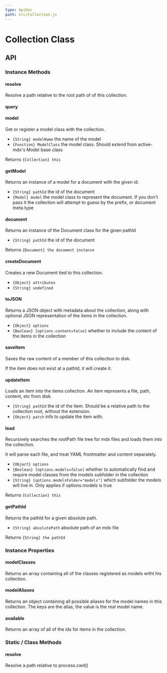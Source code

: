 ```yaml
---
type: ApiDoc
path: src/Collection.js
---
```

# Collection Class

## API

### Instance Methods


#### resolve

Resolve a path relative to the root path of of this collection.

#### query

#### model

Get or register a model class with the collection.
- `{String} modelName` the name of the model
- `{Function} ModelClass` the model class. Should extend from active-mdx's Model base class

Returns `{Collection} this`

#### getModel

Returns an instance of a model for a document with the given id.
- `{String} pathId` the id of the document
- `{Model} model` the model class to represent the document.  If you don't pass it the collection will attempt to guess by the prefix, or document meta.type

#### document

Returns an instance of the Document class for the given pathId
- `{String} pathId` the id of the document

Returns `{Document} the document instance`

#### createDocument

Creates a new Document tied to this collection.
- `{Object} attributes` 
- `{String} undefined`

#### toJSON

Returns a JSON object with metadata about the collection, along with optional
JSON representation of the items in the collection.
- `{Object} options` 
- `{Boolean} [options.content=false]` whether to include the content of the items in the collection

#### saveItem

Saves the raw content of a member of this collection to disk.

If the item does not exist at a pathId, it will create it.

#### updateItem

Loads an item into the items collection.  An item represents a file, path, content, etc
from disk.
- `{String} pathId` the id of the item.  Should be a relative path to the collection root, without the extension.
- `{Object} patch` info to update the item with.

#### load

Recursively searches the rootPath file tree for mdx files and loads them into the collection.

It will parse each file, and treat YAML frontmatter and content separately.
- `{Object} options` 
- `{Boolean} [options.models=false]` whether to automatically find and require model classes from the models subfolder in the collection
- `{String} [options.modelsFolder="models"]` which subfolder the models will live in.  Only applies if options.models is true

Returns `{Collection} this`

#### getPathId

Returns the pathId for a given absolute path.
- `{String} absolutePath` absolute path of an mdx file

Returns `{String} the pathId`



### Instance Properties


#### modelClasses

Returns an array containing all of the classes registered as models witht his collection.

#### modelAliases

Returns an object containing all possible aliases for the model names in this collection.
The keys are the alias, the value is the real model name.

#### available

Returns an array of all of the ids for items in the collection.



### Static / Class Methods


#### resolve

Resolve a path relative to process.cwd()


